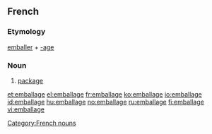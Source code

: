 ==French==
===Etymology===
[[emballer]] + [[-age]]
===Noun===
{{fr-noun|m}}
#[[package]]

[[Category:French nouns]]

[[et:emballage]]
[[el:emballage]]
[[fr:emballage]]
[[ko:emballage]]
[[io:emballage]]
[[id:emballage]]
[[hu:emballage]]
[[no:emballage]]
[[ru:emballage]]
[[fi:emballage]]
[[vi:emballage]]